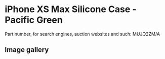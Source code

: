 # iPhone XS Max Silicone Case - Pacific Green

Part number, for search engines, auction websites and such: MUJQ2ZM/A

## Image gallery

<div style={{ width: "768px" }}>
  <GalleryComponent
    images={[
      {
        original: "/everysource/MUJQ2",
        thumbnail: "/everypreview/MUJQ2",
      },
      {
        original: "/everysource/MUJQ2_AV1_GOLD",
        thumbnail: "/everypreview/MUJQ2_AV1_GOLD",
      },
      {
        original: "/everysource/MUJQ2_AV1_SILVER",
        thumbnail: "/everypreview/MUJQ2_AV1_SILVER",
      },
      {
        original: "/everysource/MUJQ2_AV1_SPACE_GRAY",
        thumbnail: "/everypreview/MUJQ2_AV1_SPACE_GRAY",
      },
      {
        original: "/everysource/MUJQ2_AV2",
        thumbnail: "/everypreview/MUJQ2_AV2",
      }
    ]}
  />
</div>
